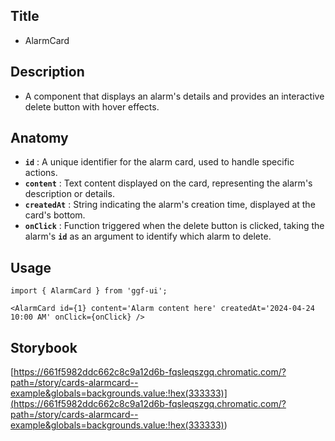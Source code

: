 ## Title

- AlarmCard

## Description

- A component that displays an alarm's details and provides an interactive delete button with hover effects.

## Anatomy

- **`id`** : A unique identifier for the alarm card, used to handle specific actions.
- **`content`** : Text content displayed on the card, representing the alarm's description or details.
- **`createdAt`** : String indicating the alarm's creation time, displayed at the card's bottom.
- **`onClick`** : Function triggered when the delete button is clicked, taking the alarm's **`id`** as an argument to identify which alarm to delete.

## Usage

```tsx
import { AlarmCard } from 'ggf-ui';
```

```tsx
<AlarmCard id={1} content='Alarm content here' createdAt='2024-04-24 10:00 AM' onClick={onClick} />
```

## Storybook

[https://661f5982ddc662c8c9a12d6b-fqsleqszgq.chromatic.com/?path=/story/cards-alarmcard--example&globals=backgrounds.value:!hex(333333)](<https://661f5982ddc662c8c9a12d6b-fqsleqszgq.chromatic.com/?path=/story/cards-alarmcard--example&globals=backgrounds.value:!hex(333333)>)
